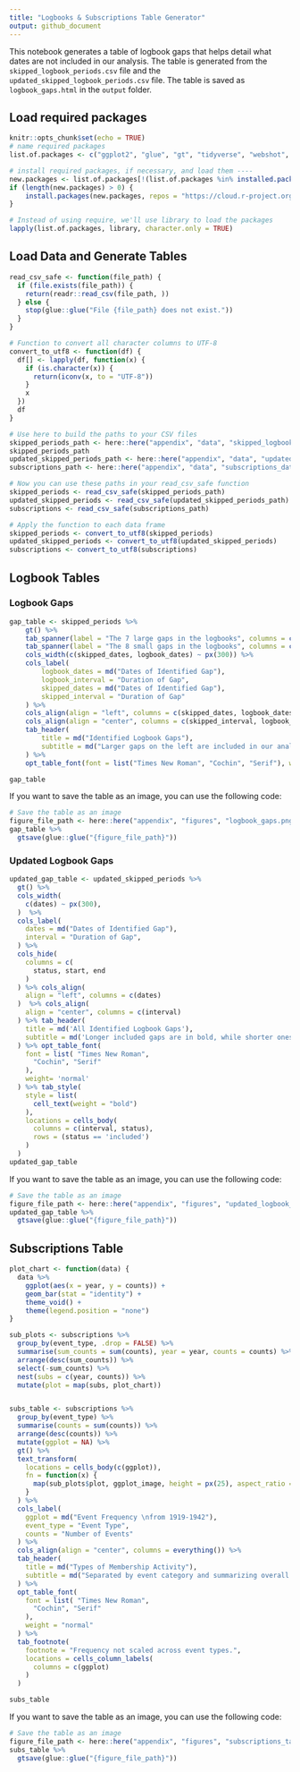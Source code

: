 ```yaml
---
title: "Logbooks & Subscriptions Table Generator"
output: github_document
---
```


This notebook generates a table of logbook gaps that helps detail what dates are not included in our analysis. The table is generated from the `skipped_logbook_periods.csv` file and the `updated_skipped_logbook_periods.csv` file. The table is saved as `logbook_gaps.html` in the `output` folder.

## Load required packages

```r
knitr::opts_chunk$set(echo = TRUE)
# name required packages
list.of.packages <- c("ggplot2", "glue", "gt", "tidyverse", "webshot", "paletteer", "gtExtras", "here")

# install required packages, if necessary, and load them ----
new.packages <- list.of.packages[!(list.of.packages %in% installed.packages()[, "Package"])]
if (length(new.packages) > 0) {
    install.packages(new.packages, repos = "https://cloud.r-project.org/")
}

# Instead of using require, we'll use library to load the packages
lapply(list.of.packages, library, character.only = TRUE)

```

##  Load Data and Generate Tables

```r
read_csv_safe <- function(file_path) {
  if (file.exists(file_path)) {
    return(readr::read_csv(file_path, ))
  } else {
    stop(glue::glue("File {file_path} does not exist."))
  }
}

# Function to convert all character columns to UTF-8
convert_to_utf8 <- function(df) {
  df[] <- lapply(df, function(x) {
    if (is.character(x)) {
      return(iconv(x, to = "UTF-8"))
    }
    x
  })
  df
}
```

```r
# Use here to build the paths to your CSV files
skipped_periods_path <- here::here("appendix", "data", "skipped_logbook_periods.csv")
skipped_periods_path
updated_skipped_periods_path <- here::here("appendix", "data", "updated_skipped_logbook_periods.csv")
subscriptions_path <- here::here("appendix", "data", "subscriptions_data.csv")

# Now you can use these paths in your read_csv_safe function
skipped_periods <- read_csv_safe(skipped_periods_path)
updated_skipped_periods <- read_csv_safe(updated_skipped_periods_path)
subscriptions <- read_csv_safe(subscriptions_path)

# Apply the function to each data frame
skipped_periods <- convert_to_utf8(skipped_periods)
updated_skipped_periods <- convert_to_utf8(updated_skipped_periods)
subscriptions <- convert_to_utf8(subscriptions)
```


## Logbook Tables

### Logbook Gaps

```r
gap_table <- skipped_periods %>%
    gt() %>%
    tab_spanner(label = "The 7 large gaps in the logbooks", columns = c(logbook_dates, logbook_interval)) %>%
    tab_spanner(label = "The 8 small gaps in the logbooks", columns = c(skipped_dates, skipped_interval)) %>%
    cols_width(c(skipped_dates, logbook_dates) ~ px(300)) %>%
    cols_label(
        logbook_dates = md("Dates of Identified Gap"),
        logbook_interval = "Duration of Gap",
        skipped_dates = md("Dates of Identified Gap"),
        skipped_interval = "Duration of Gap"
    ) %>%
    cols_align(align = "left", columns = c(skipped_dates, logbook_dates)) %>%
    cols_align(align = "center", columns = c(skipped_interval, logbook_interval)) %>%
    tab_header(
        title = md("Identified Logbook Gaps"),
        subtitle = md("Larger gaps on the left are included in our analyses, while smaller ones on the right are skipped.")
    ) %>%
    opt_table_font(font = list("Times New Roman", "Cochin", "Serif"), weight = "normal")

gap_table
```

If you want to save the table as an image, you can use the following code:

```r
# Save the table as an image
figure_file_path <- here::here("appendix", "figures", "logbook_gaps.png")
gap_table %>%
  gtsave(glue::glue("{figure_file_path}"))
```

### Updated Logbook Gaps

```r
updated_gap_table <- updated_skipped_periods %>%
  gt() %>%
  cols_width(
    c(dates) ~ px(300),
  )  %>%
  cols_label(
    dates = md("Dates of Identified Gap"),
    interval = "Duration of Gap",
  ) %>%
  cols_hide(
    columns = c(
      status, start, end
    )
  ) %>% cols_align(
    align = "left", columns = c(dates)
  )  %>% cols_align(
    align = "center", columns = c(interval)
  ) %>% tab_header(
    title = md('All Identified Logbook Gaps'),
    subtitle = md('Longer included gaps are in bold, while shorter ones are skipped.')
  ) %>% opt_table_font(
    font = list( "Times New Roman",
      "Cochin", "Serif"
    ),
    weight= 'normal'
  ) %>% tab_style(
    style = list(
      cell_text(weight = "bold")
    ),
    locations = cells_body(
      columns = c(interval, status),
      rows = (status == 'included')
    )
  )
updated_gap_table
```

If you want to save the table as an image, you can use the following code:

```r
# Save the table as an image
figure_file_path <- here::here("appendix", "figures", "updated_logbook_gaps.png")
updated_gap_table %>%
  gtsave(glue::glue("{figure_file_path}"))
```

## Subscriptions Table

```r
plot_chart <- function(data) {
  data %>%
    ggplot(aes(x = year, y = counts)) +
    geom_bar(stat = "identity") +
    theme_void() +
    theme(legend.position = "none")
}
```

```r
sub_plots <- subscriptions %>%
  group_by(event_type, .drop = FALSE) %>%
  summarise(sum_counts = sum(counts), year = year, counts = counts) %>%
  arrange(desc(sum_counts)) %>%
  select(-sum_counts) %>%
  nest(subs = c(year, counts)) %>%
  mutate(plot = map(subs, plot_chart))


subs_table <- subscriptions %>%
  group_by(event_type) %>%
  summarise(counts = sum(counts)) %>%
  arrange(desc(counts)) %>%
  mutate(ggplot = NA) %>%
  gt() %>%
  text_transform(
    locations = cells_body(c(ggplot)),
    fn = function(x) {
      map(sub_plots$plot, ggplot_image, height = px(25), aspect_ratio = 5)
    }
  ) %>%
  cols_label(
    ggplot = md("Event Frequency \nfrom 1919-1942"),
    event_type = "Event Type",
    counts = "Number of Events"
  ) %>%
  cols_align(align = "center", columns = everything()) %>%
  tab_header(
    title = md("Types of Membership Activity"),
    subtitle = md("Separated by event category and summarizing overall activity.")
  ) %>%
  opt_table_font(
    font = list( "Times New Roman",
      "Cochin", "Serif"
    ),
    weight = "normal"
  ) %>%
  tab_footnote(
    footnote = "Frequency not scaled across event types.",
    locations = cells_column_labels(
      columns = c(ggplot)
    )
  )

subs_table
```

If you want to save the table as an image, you can use the following code:

```r
# Save the table as an image
figure_file_path <- here::here("appendix", "figures", "subscriptions_table.png")
subs_table %>%
  gtsave(glue::glue("{figure_file_path}"))
```